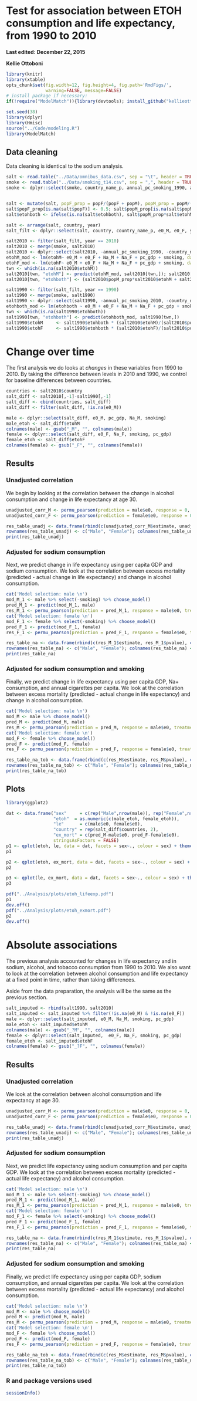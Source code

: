 # Test for association between ETOH consumption and life expectancy, from 1990 to 2010
**Last edited: December 22, 2015**

**Kellie Ottoboni**

```r
library(knitr)
library(xtable)
opts_chunk$set(fig.width=12, fig.height=4, fig.path='RmdFigs/',
               warning=FALSE, message=FALSE)
# install package if necessary:
if(!require("ModelMatch")){library(devtools); install_github("kellieotto/ModelMatch/ModelMatch")}
```

```r
set.seed(38)
library(dplyr)
library(Hmisc)
source("../Code/modeling.R")
library(ModelMatch)
```

## Data cleaning

Data cleaning is identical to the sodium analysis.

```r
salt <- read.table("../Data/omnibus_data.csv", sep = "\t", header = TRUE)
smoke <- read.table("../Data/smoking_t14.csv", sep = ",", header = TRUE)
smoke <- dplyr::select(smoke, country_name_p, annual_pc_smoking_1990, annual_pc_smoking_2010)


salt <- mutate(salt, popF_prop = popF/(popF + popM), popM_prop = popM/(popF + popM))
salt$popF_prop[is.na(salt$popF)] <- 0.5; salt$popM_prop[is.na(salt$popM)] <- 0.5
salt$etohboth <- ifelse(is.na(salt$etohboth), salt$popM_prop*salt$etohM + salt$popF_prop*salt$etohF, salt$etohboth)

salt <- arrange(salt, country, year)
salt_filt <- dplyr::select(salt, country, country_name_p, e0_M, e0_F, year, Na_M, Na_F, etohboth, etohM, etohF, pc_gdp, popM_prop, popF_prop)

salt2010 <- filter(salt_filt, year == 2010)
salt2010 <- merge(smoke, salt2010)
salt2010 <- dplyr::select(salt2010, -annual_pc_smoking_1990, -country_name_p) %>% mutate(smoking = annual_pc_smoking_2010) %>% dplyr::select(-annual_pc_smoking_2010)
etohM_mod <- lm(etohM~ e0_M + e0_F + Na_M + Na_F + pc_gdp + smoking, data = salt2010)
etohF_mod <- lm(etohF~ e0_M + e0_F + Na_M + Na_F + pc_gdp + smoking, data = salt2010)
twn <- which(is.na(salt2010$etohM))
salt2010[twn, "etohM"] <- predict(etohM_mod, salt2010[twn,]); salt2010[twn, "etohF"] <- predict(etohF_mod, salt2010[twn,])
salt2010[twn, "etohboth"] <- (salt2010$popM_prop*salt2010$etohM + salt2010$popF_prop*salt2010$etohF)[twn]

salt1990 <- filter(salt_filt, year == 1990)
salt1990 <- merge(smoke, salt1990)
salt1990 <- dplyr::select(salt1990, -annual_pc_smoking_2010, -country_name_p)  %>% mutate(smoking = annual_pc_smoking_1990) %>% dplyr::select(-annual_pc_smoking_1990)
etohboth_mod <- lm(etohboth ~ e0_M + e0_F + Na_M + Na_F + pc_gdp + smoking, data = salt1990)
twn <- which(is.na(salt1990$etohboth))
salt1990[twn, "etohboth"] <- predict(etohboth_mod, salt1990[twn,])
salt1990$etohM     <- salt1990$etohboth * (salt2010$etohM)/(salt2010$popM_prop*salt2010$etohM+salt2010$popF_prop*salt2010$etohF)
salt1990$etohF     <- salt1990$etohboth * (salt2010$etohF)/(salt2010$popM_prop*salt2010$etohM+salt2010$popF_prop*salt2010$etohF)
```

# Change over time

The first analysis we do looks at *changes* in these variables from 1990 to 2010. By taking the difference between levels in 2010 and 1990, we control for baseline differences between countries.

```r
countries <- salt2010$country
salt_diff <- salt2010[,-1]-salt1990[,-1]
salt_diff <- cbind(countries, salt_diff)
salt_diff <- filter(salt_diff, !is.na(e0_M))

male <- dplyr::select(salt_diff, e0_M, pc_gdp, Na_M, smoking)
male_etoh <- salt_diff$etohM
colnames(male) <- gsub("_M", "", colnames(male))
female <- dplyr::select(salt_diff, e0_F, Na_F, smoking, pc_gdp)
female_etoh <- salt_diff$etohF
colnames(female) <- gsub("_F", "", colnames(female))
```


## Results

### Unadjusted correlation
We begin by looking at the correlation between the change in alcohol consumption and change in life expectancy at age 30.

```r
unadjusted_corr_M <- permu_pearson(prediction = male$e0, response = 0, treatment = male_etoh, iters = 10000)
unadjusted_corr_F <- permu_pearson(prediction = female$e0, response = 0, treatment = female_etoh, iters = 10000)
```
```r
res_table_unadj <- data.frame(rbind(c(unadjusted_corr_M$estimate, unadjusted_corr_M$pvalue), c(unadjusted_corr_F$estimate, unadjusted_corr_F$pvalue)))
rownames(res_table_unadj) <- c("Male", "Female"); colnames(res_table_unadj) <- c("Estimate", "Upper p", "Lower p", "Two-sided p")
print(res_table_unadj)
```

### Adjusted for sodium consumption

Next, we predict change in life expectancy using per capita GDP and sodium consumption. We look at the correlation between excess mortality (predicted - actual change in life expectancy) and change in alcohol consumption.
```r
cat('Model selection: male \n')
mod_M_1 <- male %>% select(-smoking) %>% choose_model()
pred_M_1 <- predict(mod_M_1, male)
res_M_1 <- permu_pearson(prediction = pred_M_1, response = male$e0, treatment = male_etoh, iters = 10000)
cat('Model selection: female \n')
mod_F_1 <- female %>% select(-smoking) %>% choose_model()
pred_F_1 <- predict(mod_F_1, female)
res_F_1 <- permu_pearson(prediction = pred_F_1, response = female$e0, treatment = female_etoh, iters = 10000)
```
```r
res_table_na <- data.frame(rbind(c(res_M_1$estimate, res_M_1$pvalue), c(res_F_1$estimate, res_F_1$pvalue)))
rownames(res_table_na) <- c("Male", "Female"); colnames(res_table_na) <- c("Estimate", "Upper p", "Lower p", "Two-sided p")
print(res_table_na)
```

### Adjusted for sodium consumption and smoking

Finally, we predict change in life expectancy using per capita GDP, Na+ consumption, and annual cigarettes per capita. We look at the correlation between excess mortality (predicted - actual change in life expectancy) and change in alcohol consumption.

```r
cat('Model selection: male \n')
mod_M <- male %>% choose_model()
pred_M <- predict(mod_M, male)
res_M <- permu_pearson(prediction = pred_M, response = male$e0, treatment = male_etoh, iters = 10000)
cat('Model selection: female \n')
mod_F <- female %>% choose_model()
pred_F <- predict(mod_F, female)
res_F <- permu_pearson(prediction = pred_F, response = female$e0, treatment = female_etoh, iters = 10000)
```
```r
res_table_na_tob <- data.frame(rbind(c(res_M$estimate, res_M$pvalue), c(res_F$estimate, res_F$pvalue)))
rownames(res_table_na_tob) <- c("Male", "Female"); colnames(res_table_na_tob) <- c("Estimate", "Upper p", "Lower p", "Two-sided p")
print(res_table_na_tob)
```


## Plots
```r
library(ggplot2)

dat <- data.frame("sex"     = c(rep("Male",nrow(male)), rep("Female",nrow(female))),
                  "etoh"  = as.numeric(c(male_etoh, female_etoh)),
                  "le"      = c(male$e0, female$e0),
                  "country" = rep(salt_diff$countries, 2),
                  "ex_mort" = c(pred_M-male$e0, pred_F-female$e0),
                  stringsAsFactors = FALSE)
p1 <- qplot(etoh, le, data = dat, facets = sex~., colour = sex) + theme(legend.position = "none") + labs(x = expression(paste(Delta, "Alcohol (L/year)")), y = expression(paste(Delta, " Life Expectancy (years)")), title = "Change from 1990 to 2010") + geom_text(aes(label=ifelse(le<0,paste(country),"")) , hjust=-0.2, size = 3.5)
p1

p2 <- qplot(etoh, ex_mort, data = dat, facets = sex~., colour = sex) + theme(legend.position = "none") + labs(x = expression(paste(Delta, "Alcohol (L/year)")), y = "Excess Mortality (years)", title = "Change from 1990 to 2010") + geom_text(aes(label=ifelse(abs(ex_mort) > 1, paste(country), "")), hjust=-0.2, size = 3.5)
p2

p3 <- qplot(le, ex_mort, data = dat, facets = sex~., colour = sex) + theme(legend.position = "none") + labs(x = expression(paste(Delta, " Life Expectancy (years)")), y = "Excess Mortality (years)", title = "Change in Life Expectancy")  + geom_text(aes(label=ifelse(abs(ex_mort) >1, paste(country), "")), hjust=1.1, size = 3.5)
p3
```


```r
pdf("../Analysis/plots/etoh_lifeexp.pdf")
p1
dev.off()
pdf("../Analysis/plots/etoh_exmort.pdf")
p2
dev.off()
```



# Absolute associations
The previous analysis accounted for changes in life expectancy and in sodium, alcohol, and tobacco consumption from 1990 to 2010. We also want to look at the correlation between alcohol consumption and life expectancy at a fixed point in time, rather than taking differences.

Aside from the data preparation, the analysis will be the same as the previous section.


```r
salt_imputed <- rbind(salt1990, salt2010)
salt_imputed <- salt_imputed %>% filter(!is.na(e0_M) & !is.na(e0_F))
male <- dplyr::select(salt_imputed, e0_M, Na_M, smoking, pc_gdp)
male_etoh <- salt_imputed$etohM
colnames(male) <- gsub("_?M", "", colnames(male))
female <- dplyr::select(salt_imputed,  e0_F, Na_F, smoking, pc_gdp)
female_etoh <- salt_imputed$etohF
colnames(female) <- gsub("_?F", "", colnames(female))
```


## Results

### Unadjusted correlation
We look at the correlation between alcohol consumption and life expectancy at age 30.

```r
unadjusted_corr_M <- permu_pearson(prediction = male$e0, response = 0, treatment = male_etoh, iters = 10000)
unadjusted_corr_F <- permu_pearson(prediction = female$e0, response = 0, treatment = female_etoh, iters = 10000)
```
```r
res_table_unadj <- data.frame(rbind(c(unadjusted_corr_M$estimate, unadjusted_corr_M$pvalue), c(unadjusted_corr_F$estimate, unadjusted_corr_F$pvalue)))
rownames(res_table_unadj) <- c("Male", "Female"); colnames(res_table_unadj) <- c("Estimate", "Upper p", "Lower p", "Two-sided p")
print(res_table_unadj)
```

### Adjusted for sodium consumption

Next, we predict life expectancy using sodium consumption and per capita GDP. We look at the correlation between excess mortality (predicted - actual life expectancy) and alcohol consumption.
```r
cat('Model selection: male \n')
mod_M_1 <- male %>% select(-smoking) %>% choose_model()
pred_M_1 <- predict(mod_M_1, male)
res_M_1 <- permu_pearson(prediction = pred_M_1, response = male$e0, treatment = male_etoh, iters = 10000)
cat('Model selection: female \n')
mod_F_1 <- female %>% select(-smoking) %>% choose_model()
pred_F_1 <- predict(mod_F_1, female)
res_F_1 <- permu_pearson(prediction = pred_F_1, response = female$e0, treatment = female_etoh, iters = 10000)
```
```r
res_table_na <- data.frame(rbind(c(res_M_1$estimate, res_M_1$pvalue), c(res_F_1$estimate, res_F_1$pvalue)))
rownames(res_table_na) <- c("Male", "Female"); colnames(res_table_na) <- c("Estimate", "Upper p", "Lower p", "Two-sided p")
print(res_table_na)
```

### Adjusted for sodium consumption and smoking

Finally, we predict life expectancy using per capita GDP, sodium consumption, and annual cigarettes per capita. We look at the correlation between excess mortality (predicted - actual life expectancy) and alcohol consumption.

```r
cat('Model selection: male \n')
mod_M <- male %>% choose_model()
pred_M <- predict(mod_M, male)
res_M <- permu_pearson(prediction = pred_M, response = male$e0, treatment = male_etoh, iters = 10000)
cat('Model selection: female \n')
mod_F <- female %>% choose_model()
pred_F <- predict(mod_F, female)
res_F <- permu_pearson(prediction = pred_F, response = female$e0, treatment = female_etoh, iters = 10000)
```
```r
res_table_na_tob <- data.frame(rbind(c(res_M$estimate, res_M$pvalue), c(res_F$estimate, res_F$pvalue)))
rownames(res_table_na_tob) <- c("Male", "Female"); colnames(res_table_na_tob) <- c("Estimate", "Upper p", "Lower p", "Two-sided p")
print(res_table_na_tob)
```



### R and package versions used
```r
sessionInfo()
```


